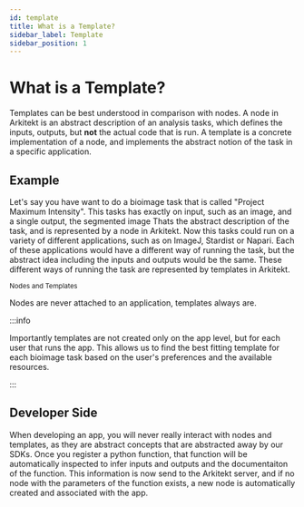 ```yaml
---
id: template
title: What is a Template?
sidebar_label: Template
sidebar_position: 1
---
```




# What is a Template?

Templates can be best understood in comparison with nodes. A node in Arkitekt is an abstract description of an analysis tasks, which defines
the inputs, outputs, but **not** the actual code that is run. A template is a concrete implementation of a node, and implements the abstract
notion of the task in a specific application.

## Example

Let's say you have want to do a bioimage task that is called "Project Maximum Intensity". This tasks has exactly on input, such as an image, and a single output, the segmented image Thats the abstract description of the task, and is represented by a node in Arkitekt. 
Now this tasks could run on a variety of different applications, such as on ImageJ, Stardist or Napari. 
Each of these applications would have a different way of running the task, but the abstract idea including the inputs and outputs would be the same.
 These different ways of running the task are represented by templates in Arkitekt.


<div className="mt-2">
<Image img={template} />

<div className="text-gray-400 mb-2">
<small>Nodes and Templates</small>
</div>
</div>

Nodes are never attached to an application, templates always are. 

:::info 

Importantly templates are not created only on the app level, but for each user that runs the app. This allows us to find the best fitting
template for each bioimage task based on the user's preferences and the available resources.

:::

## Developer Side 

When developing an app, you will never really interact with nodes and templates, as they are abstract concepts that are abstracted away by our SDKs. 
Once you register a python function, that function will be automatically inspected to infer inputs and outputs and the documentaiton of the function.
This information is now send to the Arkitekt server, and if no node with the parameters of the function exists, a new node is automatically created and
associated with the app.